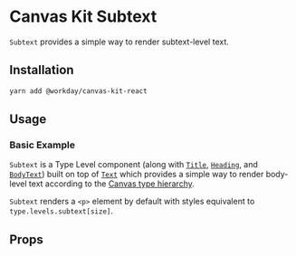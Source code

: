 


<Meta title="Components/Text/Subtext/React" />

# Canvas Kit Subtext

`Subtext` provides a simple way to render subtext-level text.

## Installation

```sh
yarn add @workday/canvas-kit-react
```

## Usage

### Basic Example

`Subtext` is a Type Level component (along with [`Title`](/components/text/title/),
[`Heading`](/components/text/heading/), and [`BodyText`](/components/text/body-text/)) built on top of
[`Text`](/components/text/text/) which provides a simple way to render body-level text according to
the [Canvas type hierarchy](/tokens/type/#type-styles).

`Subtext` renders a `<p>` element by default with styles equivalent to `type.levels.subtext[size]`.

<ExampleCodeBlock code={Basic} />

## Props

<ArgsTable of={TypeLevelComponent} />
